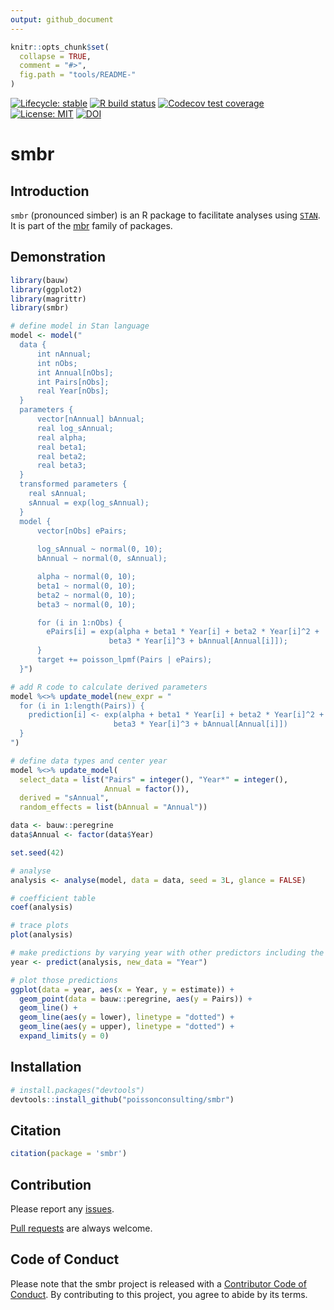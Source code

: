 ```yaml
---
output: github_document
---
```


<!-- README.md is generated from README.Rmd. Please edit that file -->

```r
knitr::opts_chunk$set(
  collapse = TRUE,
  comment = "#>",
  fig.path = "tools/README-"
)
```

[![Lifecycle: stable](https://img.shields.io/badge/lifecycle-stable-brightgreen.svg)](https://lifecycle.r-lib.org/articles/stages.html#stable)
[![R build status](https://github.com/poissonconsulting/smbr/workflows/R-CMD-check/badge.svg)](https://github.com/poissonconsulting/smbr/actions)
[![Codecov test coverage](https://codecov.io/gh/poissonconsulting/smbr/branch/master/graph/badge.svg)](https://codecov.io/gh/poissonconsulting/smbr?branch=master)
[![License: MIT](https://img.shields.io/badge/License-MIT-green.svg)](https://opensource.org/licenses/MIT)
[![DOI](https://zenodo.org/badge/DOI/10.5281/zenodo.1162382.svg)](https://doi.org/10.5281/zenodo.1162382)

# smbr

## Introduction

`smbr` (pronounced simber) is an R package to facilitate analyses using [`STAN`](http://mc-stan.org).
It is part of the [mbr](https://github.com/poissonconsulting/mbr) family of packages.

## Demonstration

```r
library(bauw)
library(ggplot2)
library(magrittr)
library(smbr)
```

```r
# define model in Stan language
model <- model("
  data {
      int nAnnual;
      int nObs;
      int Annual[nObs];
      int Pairs[nObs];
      real Year[nObs];
  }
  parameters {
      vector[nAnnual] bAnnual;
      real log_sAnnual;
      real alpha;
      real beta1;
      real beta2;
      real beta3;
  }
  transformed parameters {
    real sAnnual;
    sAnnual = exp(log_sAnnual);
  }
  model {
      vector[nObs] ePairs;
    
      log_sAnnual ~ normal(0, 10);
      bAnnual ~ normal(0, sAnnual);

      alpha ~ normal(0, 10);
      beta1 ~ normal(0, 10);
      beta2 ~ normal(0, 10);
      beta3 ~ normal(0, 10);

      for (i in 1:nObs) {
        ePairs[i] = exp(alpha + beta1 * Year[i] + beta2 * Year[i]^2 + 
                      beta3 * Year[i]^3 + bAnnual[Annual[i]]);
      }
      target += poisson_lpmf(Pairs | ePairs);
  }")

# add R code to calculate derived parameters
model %<>% update_model(new_expr = "
  for (i in 1:length(Pairs)) {
    prediction[i] <- exp(alpha + beta1 * Year[i] + beta2 * Year[i]^2 + 
                       beta3 * Year[i]^3 + bAnnual[Annual[i]])
  }
")

# define data types and center year
model %<>% update_model(
  select_data = list("Pairs" = integer(), "Year*" = integer(), 
                     Annual = factor()),
  derived = "sAnnual",
  random_effects = list(bAnnual = "Annual"))

data <- bauw::peregrine
data$Annual <- factor(data$Year)

set.seed(42)

# analyse
analysis <- analyse(model, data = data, seed = 3L, glance = FALSE)

# coefficient table
coef(analysis)

# trace plots
plot(analysis)
```
```r
# make predictions by varying year with other predictors including the random effect of Annual held constant
year <- predict(analysis, new_data = "Year")

# plot those predictions
ggplot(data = year, aes(x = Year, y = estimate)) +
  geom_point(data = bauw::peregrine, aes(y = Pairs)) +
  geom_line() +
  geom_line(aes(y = lower), linetype = "dotted") +
  geom_line(aes(y = upper), linetype = "dotted") +
  expand_limits(y = 0)
```

## Installation

```r
# install.packages("devtools")
devtools::install_github("poissonconsulting/smbr")
```

## Citation

```r
citation(package = 'smbr')
```

## Contribution

Please report any [issues](https://github.com/poissonconsulting/smbr/issues).

[Pull requests](https://github.com/poissonconsulting/smbr/pulls) are always welcome.

## Code of Conduct

Please note that the smbr project is released with a [Contributor Code of Conduct](https://contributor-covenant.org/version/2/0/CODE_OF_CONDUCT.html). By contributing to this project, you agree to abide by its terms.

